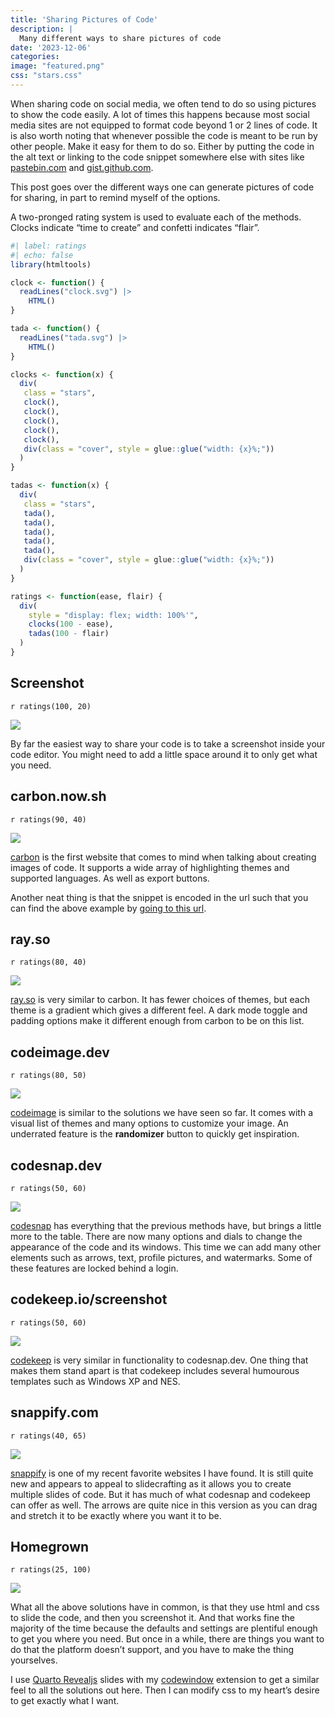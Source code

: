 ```yaml
---
title: 'Sharing Pictures of Code'
description: |
  Many different ways to share pictures of code
date: '2023-12-06'
categories:
image: "featured.png"
css: "stars.css"
---
```


When sharing code on social media, we often tend to do so using pictures to show the code easily. A lot of times this happens because most social media sites are not equipped to format code beyond 1 or 2 lines of code. It is also worth noting that whenever possible the code is meant to be run by other people. Make it easy for them to do so. Either by putting the code in the alt text or linking to the code snippet somewhere else with sites like [pastebin.com](https://pastebin.com/) and [gist.github.com](https://gist.github.com/).

This post goes over the different ways one can generate pictures of code for sharing, in part to remind myself of the options.

A two-pronged rating system is used to evaluate each of the methods. Clocks indicate "time to create" and confetti indicates "flair".

```r
#| label: ratings
#| echo: false
library(htmltools)

clock <- function() {
  readLines("clock.svg") |>
    HTML()
}

tada <- function() {
  readLines("tada.svg") |>
    HTML()
}

clocks <- function(x) {
  div(
   class = "stars",
   clock(),
   clock(),
   clock(),
   clock(),
   clock(),
   div(class = "cover", style = glue::glue("width: {x}%;"))
  )
}

tadas <- function(x) {
  div(
   class = "stars",
   tada(),
   tada(),
   tada(),
   tada(),
   tada(),
   div(class = "cover", style = glue::glue("width: {x}%;"))
  )
}

ratings <- function(ease, flair) {
  div(
    style = "display: flex; width: 100%'",
    clocks(100 - ease),
    tadas(100 - flair)
  )
}
```

## Screenshot

`r ratings(100, 20)`

![](screenshot.png)

By far the easiest way to share your code is to take a screenshot inside your code editor. You might need to add a little space around it to only get what you need.

## carbon.now.sh

`r ratings(90, 40)`

![](carbon.png)

[carbon](https://carbon.now.sh/) is the first website that comes to mind when talking about creating images of code. It supports a wide array of highlighting themes and supported languages. As well as export buttons.

Another neat thing is that the snippet is encoded in the url such that you can find the above example by [going to this url](https://carbon.now.sh/?bg=rgba(252,205,205,1)&t=vscode&wt=none&l=r&width=680&ds=true&dsyoff=20px&dsblur=68px&wc=true&wa=true&pv=56px&ph=56px&ln=false&fl=1&fm=Hack&fs=14px&lh=133%25&es=2x&wm=false&code=library(embed)%250A%250Adata(flights%252C%2520package%2520%253D%2520%2522nycflights13%2522)%250A%250Arecipe(arr_delay%2520~%2520carrier%2520%252B%2520tailnum%2520%252B%2520origin%2520%252B%2520dest%252C%2520data%2520%253D%2520flights)%2520%257C%253E%250A%2520%2520step_lencode_mixed(all_nominal_predictors()%252C%2520outcome%2520%253D%2520vars(arr_delay))%2520%257C%253E%250A%2520%2520prep()%2520%257C%253E%250A%2520%2520bake(new_data%2520%253D%2520NULL)%250A%2523%253E%2520%2523%2520A%2520tibble%253A%2520336%252C776%2520%25C3%2597%25205).

## ray.so

`r ratings(80, 40)`

![](rayso.png)

[ray.so](https://ray.so/) is very similar to carbon. It has fewer choices of themes, but each theme is a gradient which gives a different feel. A dark mode toggle and padding options make it different enough from carbon to be on this list.

## codeimage.dev

`r ratings(80, 50)`

![](codeimage.png)

[codeimage](https://codeimage.dev/) is similar to the solutions we have seen so far. It comes with a visual list of themes and many options to customize your image. An underrated feature is the **randomizer** button to quickly get inspiration.

## codesnap.dev

`r ratings(50, 60)`

![](codesnap.png)

[codesnap](https://codesnap.dev/) has everything that the previous methods have, but brings a little more to the table. There are now many options and dials to change the appearance of the code and its windows. This time we can add many other elements such as arrows, text, profile pictures, and watermarks. Some of these features are locked behind a login.

## codekeep.io/screenshot

`r ratings(50, 60)`

![](codekeep.png)

[codekeep](https://codekeep.io/screenshot) is very similar in functionality to codesnap.dev. One thing that makes them stand apart is that codekeep includes several humourous templates such as Windows XP and NES.

## snappify.com

`r ratings(40, 65)`

![](snappify.png)

[snappify](https://snappify.com/) is one of my recent favorite websites I have found. It is still quite new and appears to appeal to slidecrafting as it allows you to create multiple slides of code. But it has much of what codesnap and codekeep can offer as well. The arrows are quite nice in this version as you can drag and stretch it to be exactly where you want it to be.

## Homegrown

`r ratings(25, 100)`

![](homegrown.png)

What all the above solutions have in common, is that they use html and css to slide the code, and then you screenshot it. And that works fine the majority of the time because the defaults and settings are plentiful enough to get you where you need. But once in a while, there are things you want to do that the platform doesn't support, and you have to make the thing yourselves. 

I use [Quarto Revealjs](https://quarto.org/docs/presentations/revealjs/) slides with my [codewindow](https://github.com/EmilHvitfeldt/quarto-revealjs-codewindow) extension to get a similar feel to all the solutions out here. Then I can modify css to my heart's desire to get exactly what I want.
